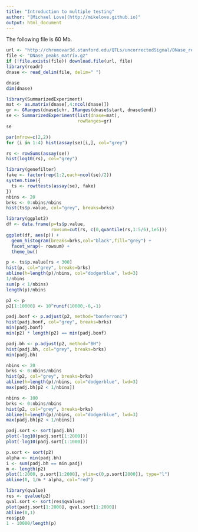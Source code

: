 ```yaml
---
title: "Introduction to multiple testing"
author: "[Michael Love](http://mikelove.github.io)"
output: html_document
---
```


The following file is 60 Mb.

```r
url <- "http://chromovar3d.stanford.edu/QTLs/uncorrectedSignal/DNase_removeBlacklist_Log10PvalueThreshold_5_DATA_MATRIX.gz"
file <- "DNase_peaks_matrix.gz"
if (!file.exists(file)) download.file(url, file)
library(readr)
dnase <- read_delim(file, delim=" ")
```

```r
dnase
dim(dnase)
```

```r
library(SummarizedExperiment)
mat <- as.matrix(dnase[,4:ncol(dnase)])
gr <- GRanges(dnase$chr, IRanges(dnase$start, dnase$end))
se <- SummarizedExperiment(list(dnase=mat),
                           rowRanges=gr)
se
```

```r
par(mfrow=c(2,2))
for (i in 1:4) hist(assay(se)[i,], col="grey")
```

```r
rs <- rowSums(assay(se))
hist(log10(rs), col="grey")
```

```r
library(genefilter)
fake <- factor(rep(1:2,each=ncol(se)/2))
system.time({
  ts <- rowttests(assay(se), fake)
})
nbins <- 20
brks <- 0:nbins/nbins
hist(ts$p.value, col="grey", breaks=brks)
```

```r
library(ggplot2)
df <- data.frame(p=ts$p.value,
                 rowsum=cut(rs, c(0,quantile(rs,1:5/6),1e5)))
ggplot(df, aes(p)) +
  geom_histogram(breaks=brks,col="black",fill="grey") + 
  facet_wrap(~ rowsum) +
  theme_bw()
```

```r
p <- ts$p.value[rs < 300]
hist(p, col="grey", breaks=brks)
abline(h=length(p)/nbins, col="dodgerblue", lwd=3)
1/nbins
sum(p < 1/nbins)
length(p)/nbins
```

```r
p2 <- p
p2[1:10000] <- 10^runif(10000,-6,-1)
```

```r
padj.bonf <- p.adjust(p2, method="bonferroni")
hist(padj.bonf, col="grey", breaks=brks)
min(padj.bonf)
min(p2) * length(p2) == min(padj.bonf)
```

```r
padj.bh <- p.adjust(p2, method="BH")
hist(padj.bh, col="grey", breaks=brks)
min(padj.bh)
```

```r
nbins <- 20
brks <- 0:nbins/nbins
hist(p2, col="grey", breaks=brks)
abline(h=length(p)/nbins, col="dodgerblue", lwd=3)
max(padj.bh[p2 < 1/nbins])
```

```r
nbins <- 100
brks <- 0:nbins/nbins
hist(p2, col="grey", breaks=brks)
abline(h=length(p)/nbins, col="dodgerblue", lwd=3)
max(padj.bh[p2 < 1/nbins])
```

```r
padj.sort <- sort(padj.bh)
plot(-log10(padj.sort[1:2000]))
plot(-log10(padj.sort[1:1000]))
```

```r
p.sort <- sort(p2)
alpha <- min(padj.bh)
i <- sum(padj.bh == min.padj)
m <- length(p2)
plot(1:2000, p.sort[1:2000], ylim=c(0,p.sort[2000]), type="l")
abline(0, 1/m * alpha, col="red")
```

```r
library(qvalue)
res <- qvalue(p2)
qval.sort <- sort(res$qvalues)
plot(padj.sort[1:2000], qval.sort[1:2000])
abline(0,1)
res$pi0
1 - 10000/length(p)
```
